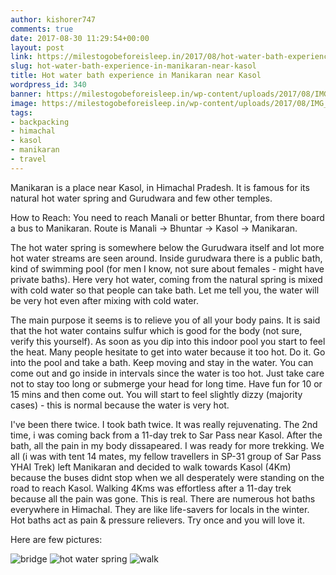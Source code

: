 ```yaml
---
author: kishorer747
comments: true
date: 2017-08-30 11:29:54+00:00
layout: post
link: https://milestogobeforeisleep.in/2017/08/hot-water-bath-experience-in-manikaran-near-kasol/
slug: hot-water-bath-experience-in-manikaran-near-kasol
title: Hot water bath experience in Manikaran near Kasol
wordpress_id: 340
banner: https://milestogobeforeisleep.in/wp-content/uploads/2017/08/IMG_20170613_112622.jpg
image: https://milestogobeforeisleep.in/wp-content/uploads/2017/08/IMG_20170613_112622.jpg
tags:
- backpacking
- himachal
- kasol
- manikaran
- travel
---
```


Manikaran is a place near Kasol, in Himachal Pradesh. It is famous for its natural hot water spring and Gurudwara and few other temples.

How to Reach: You need to reach Manali or better Bhuntar, from there board a bus to Manikaran. Route is Manali -> Bhuntar -> Kasol -> Manikaran.

The hot water spring is somewhere below the Gurudwara itself and lot more hot water streams are seen around. Inside gurudwara there is a public bath, kind of swimming pool (for men I know, not sure about females - might have private baths).
Here very hot water, coming from the natural spring is mixed with cold water so that people can take bath. Let me tell you, the water will be very hot even after mixing with cold water. 

The main purpose it seems is to relieve you of all your body pains.
It is said that the hot water contains sulfur which is good for the body (not sure, verify this yourself). As soon as you dip into this indoor pool you start to feel the heat. Many people hesitate to get into water because it too hot.
Do it. Go into the pool and take a bath. Keep moving and stay in the water. You can come out and go inside in intervals since the water is too hot. Just take care not to stay too long or submerge your head for long time.
Have fun for 10 or 15 mins and then come out. You will start to feel slightly dizzy (majority cases) - this is normal because the water is very hot.

I've been there twice. I took bath twice. It was really rejuvenating. The 2nd time, i was coming back from a 11-day trek to Sar Pass near Kasol. After the bath, all the pain in my body dissapeared. I was ready for more trekking.
We all (i was with tent 14 mates, my fellow travellers in SP-31 group of Sar Pass YHAI Trek) left Manikaran and decided to walk towards Kasol (4Km) because the buses didnt stop when we all desperately were standing on the road to reach Kasol.
Walking 4Kms was effortless after a 11-day trek because all the pain was gone.
This is real. There are numerous hot baths everywhere in Himachal. They are like life-savers for locals in the winter. Hot baths act as pain & pressure relievers. Try once and you will love it.

Here are few pictures:

![bridge ](./bridge.jpg)
![hot water spring ](./water.jpg)
![walk ](./walk.jpg)

